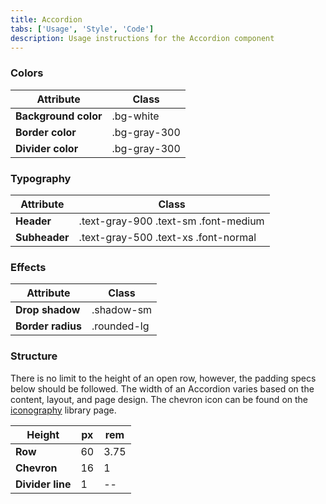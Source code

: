 ```yaml
---
title: Accordion
tabs: ['Usage', 'Style', 'Code']
description: Usage instructions for the Accordion component
---
```


### Colors

<table>
    <thead>
        <tr>
            <th>Attribute</th>  
            <th>Class</th>
        </tr>
    </thead>
    <tbody>
        <tr>
            <td><strong>Background color</strong></td>
            <td class="color-name"><span class="code">.bg-white</span></td>     
        </tr>
        <tr>
            <td><strong>Border color</strong></td>
            <td class="color-name"><span class="code">.bg-gray-300</span></td>     
        </tr>
        <tr>
            <td><strong>Divider color</strong></td>
            <td class="color-name"><span class="code">.bg-gray-300</span></td>     
        </tr>
    </tbody>
</table>

### Typography

<table>
    <thead>
        <tr>
            <th>Attribute</th>  
            <th>Class</th>
        </tr>
    </thead>
    <tbody>
        <tr>
            <td><strong>Header</strong></td>
            <td class="color-name"><span class="code">.text-gray-900</span> <span class="code">.text-sm</span> <span class="code">.font-medium</span></td>     
        </tr>
        <tr>
            <td><strong>Subheader</strong></td>
            <td class="color-name"><span class="code">.text-gray-500</span> <span class="code">.text-xs</span> <span class="code">.font-normal</span></td>            
        </tr>
    </tbody>
</table>

### Effects

<table>
    <thead>
        <tr>
            <th>Attribute</th>  
            <th>Class</th>
        </tr>
    </thead>
    <tbody>
        <tr>
            <td><strong>Drop shadow</strong></td>
            <td class="color-name"><span class="code">.shadow-sm</span></td>     
        </tr>
        <tr>
            <td><strong>Border radius</strong></td>
            <td class="color-name"><span class="code">.rounded-lg</span></td>            
        </tr>
    </tbody>
</table>

### Structure

There is no limit to the height of an open row, however, the padding specs below should be followed. The width of an Accordion varies based on the content, layout, and page design. The chevron icon can be found on the <a href="/foundations/iconography">iconography</a> library page.

<table>
    <thead>
        <tr>
            <th>Height</th>  
            <th>px</th>
            <th>rem</th>
        </tr>
    </thead>
    <tbody>
        <tr>
            <td><strong>Row</strong></td>
            <td>60</td>     
            <td>3.75</td>     
        </tr>
         <tr>
            <td><strong>Chevron</strong></td>
            <td>16</td>     
            <td>1</td>     
        </tr>
         <tr>
            <td><strong>Divider line</strong></td>
            <td>1</td>     
            <td>--</td>     
        </tr>
    </tbody>
</table>


